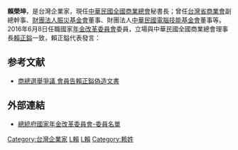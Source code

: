 '''賴榮坤'''{{bd|}}，是台灣企業家，現任[[中華民國全國商業總會|中華民國全國商業總會]]秘書長；曾任[[台灣省商業會|台灣省商業會]]副總幹事、[[財團法人賑災基金會|財團法人賑災基金會]]董事、財團法人[[中華民國電腦技能基金會|中華民國電腦技能基金會]]董事等。2016年6月8日任職國家[[年金改革委員會|年金改革委員會]]委員，立場與中華民國全國商業總會理事長[[賴正鎰|賴正鎰]]一致，賴正鎰代表發言：

{{cquote|改革關鍵在於年齡與年金的試算，難度非常高，看政府敢不敢觸碰真正的問題。
年金是個大黑洞，應該要調整，但不是一刀切，應該分段分年處理，政府應該提出各種試算結果才對。<ref>[http://www.businesstoday.com.tw/article-content-80392-156285?page=6  年金改革委員會 他們的共識在哪？ 今周刊 2016/06/30] {{webarchive|url=https://web.archive.org/web/20160820023708/http://www.businesstoday.com.tw/article-content-80392-156285?page=6 |date=2016-08-20 }}</ref>}}

== 参考文献 ==
{{Reflist}}
*[http://news.ltn.com.tw/news/business/breakingnews/935882 商總選舉爭議 會員告賴正鎰偽造文書] {{Wayback|url=http://news.ltn.com.tw/news/business/breakingnews/935882 |date=20160826053643 }}

== 外部連結 ==
* [http://pension.president.gov.tw/cp.aspx?n=11B9F55D2F5F47B9&s=238507DCFE832EAE 總統府國家年金改革委員會-委員名單] {{Wayback|url=http://pension.president.gov.tw/cp.aspx?n=11B9F55D2F5F47B9&s=238507DCFE832EAE |date=20161023042150 }}

[[Category:台灣企業家|Category:台灣企業家]]
[[Category:總統府國家年金改革委員會委員|L賴]]
[[Category:東吳大學校友|L賴]]
[[Category:赖姓|Category:赖姓]]